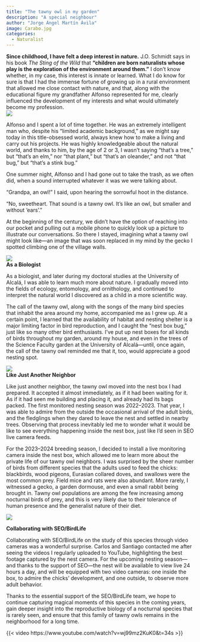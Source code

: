 ```yaml
---
title: "The tawny owl in my garden"
description: "A special neighbour"
author: "Jorge Ángel Martín Ávila"
image: Carabo.jpg
categories:
  - Naturalist
---
```

**Since childhood, I have felt a deep interest in nature.**
J.O. Schmidt says in his book *The Sting of the Wild* that **“children are born naturalists whose play is the exploration of the environment around them.”** I don’t know whether, in my case, this interest is innate or learned. What I do know for sure is that I had the immense fortune of growing up in a rural environment that allowed me close contact with nature, and that, along with the educational figure my grandfather Alfonso represented for me, clearly influenced the development of my interests and what would ultimately become my profession.  
![](Escalada.jpeg)  
  
Alfonso and I spent a lot of time together. He was an extremely intelligent man who, despite his “limited academic background,” as we might say today in this title-obsessed world, always knew how to make a living and carry out his projects. He was highly knowledgeable about the natural world, and thanks to him, by the age of 2 or 3, I wasn’t saying “that’s a tree,” but “that’s an elm,” nor “that plant,” but “that’s an oleander,” and not “that bug,” but “that’s a stink bug.”

One summer night, Alfonso and I had gone out to take the trash, as we often did, when a sound interrupted whatever it was we were talking about.

“Grandpa, an owl!” I said, upon hearing the sorrowful hoot in the distance.

“No, sweetheart. That sound is a tawny owl. It’s like an owl, but smaller and without 'ears'.”

At the beginning of the century, we didn’t have the option of reaching into our pocket and pulling out a mobile phone to quickly look up a picture to illustrate our conversations. So there I stayed, imagining what a tawny owl might look like—an image that was soon replaced in my mind by the gecko I spotted climbing one of the village walls.

![](Carabo.jpg)  
**As a Biologist**  

As a biologist, and later during my doctoral studies at the University of Alcalá, I was able to learn much more about nature. I gradually moved into the fields of ecology, entomology, and ornithology, and continued to interpret the natural world I discovered as a child in a more scientific way.

The call of the tawny owl, along with the songs of the many bird species that inhabit the area around my home, accompanied me as I grew up. At a certain point, I learned that the availability of habitat and nesting shelter is a major limiting factor in bird reproduction, and I caught the “nest box bug,” just like so many other bird enthusiasts. I’ve put up nest boxes for all kinds of birds throughout my garden, around my house, and even in the trees of the Science Faculty garden at the University of Alcalá—until, once again, the call of the tawny owl reminded me that it, too, would appreciate a good nesting spot.
  
![](Frown.jpg)  
**Like Just Another Neighbor**  

Like just another neighbor, the tawny owl moved into the nest box I had prepared. It accepted it almost immediately, as if it had been waiting for it. As if it had seen me building and placing it, and already had its bags packed. The first monitored nesting season was 2022–2023. That year, I was able to admire from the outside the occasional arrival of the adult birds, and the fledglings when they dared to leave the nest and settled in nearby trees. Observing that process inevitably led me to wonder what it would be like to see everything happening inside the nest box, just like I’d seen in SEO live camera feeds.

For the 2023–2024 breeding season, I decided to install a live monitoring camera inside the nest box, which allowed me to learn more about the private life of our tawny owl neighbors. I was surprised by the sheer number of birds from different species that the adults used to feed the chicks: blackbirds, wood pigeons, Eurasian collared doves, and swallows were the most common prey. Field mice and rats were also abundant. More rarely, I witnessed a gecko, a garden dormouse, and even a small rabbit being brought in. Tawny owl populations are among the few increasing among nocturnal birds of prey, and this is very likely due to their tolerance of human presence and the generalist nature of their diet.

![](Family.jpeg)  

**Collaborating with SEO/BirdLife**  

Collaborating with SEO/BirdLife on the study of this species through video cameras was a wonderful surprise. Carlos and Santiago contacted me after seeing the videos I regularly uploaded to YouTube, highlighting the best footage captured by the nest camera. For the upcoming nesting season—and thanks to the support of SEO—the nest will be available to view live 24 hours a day, and will be equipped with two video cameras: one inside the box, to admire the chicks’ development, and one outside, to observe more adult behavior.

Thanks to the essential support of the SEO/BirdLife team, we hope to continue capturing magical moments of this species in the coming years, gain deeper insight into the reproductive biology of a nocturnal species that is rarely seen, and ensure that this family of tawny owls remains in the neighborhood for a long time.  

{{< video https://www.youtube.com/watch?v=wj99mz2KuK0&t=34s >}}

